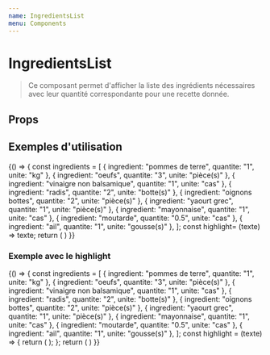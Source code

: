 ```yaml
---
name: IngredientsList
menu: Components
---
```


# IngredientsList


> Ce composant permet d'afficher la liste des ingrédients nécessaires avec leur quantité correspondante pour une recette donnée.

## Props
<Props of={IngredientsList} />


## Exemples d'utilisation

<Playground>
  {() => {
    const ingredients = [
      { ingredient: "pommes de terre", quantite: "1", unite: "kg" },
      { ingredient: "oeufs", quantite: "3", unite: "pièce(s)" },
      { ingredient: "vinaigre non balsamique", quantite: "1", unite: "cas" },
      { ingredient: "radis", quantite: "2", unite: "botte(s)" },
      { ingredient: "oignons bottes", quantite: "2", unite: "pièce(s)" },
      { ingredient: "yaourt grec", quantite: "1", unite: "pièce(s)" },
      { ingredient: "mayonnaise", quantite: "1", unite: "cas" },
      { ingredient: "moutarde", quantite: "0.5", unite: "cas" },
      { ingredient: "ail", quantite: "1", unite: "gousse(s)" },
    ];
    const highlight= (texte) => texte;
    return (
      <IngredientsList
        ingredients={ingredients}
        highlight={highlight}
      />
    )
  }}
</Playground>

### Exemple avec le highlight

<Playground>
  {() => {
    const ingredients = [
      { ingredient: "pommes de terre", quantite: "1", unite: "kg" },
      { ingredient: "oeufs", quantite: "3", unite: "pièce(s)" },
      { ingredient: "vinaigre non balsamique", quantite: "1", unite: "cas" },
      { ingredient: "radis", quantite: "2", unite: "botte(s)" },
      { ingredient: "oignons bottes", quantite: "2", unite: "pièce(s)" },
      { ingredient: "yaourt grec", quantite: "1", unite: "pièce(s)" },
      { ingredient: "mayonnaise", quantite: "1", unite: "cas" },
      { ingredient: "moutarde", quantite: "0.5", unite: "cas" },
      { ingredient: "ail", quantite: "1", unite: "gousse(s)" },
    ];
    const highlight = (texte) => {
      return (
        <Highlighter
          highlightClassName="searchHighlight"
          searchWords={["yaourt", "mo"]}
          textToHighlight={texte}
        />
      );
    };
    return (
      <IngredientsList
        ingredients={ingredients}
        highlight={highlight}
      />
    )
  }}
</Playground>
